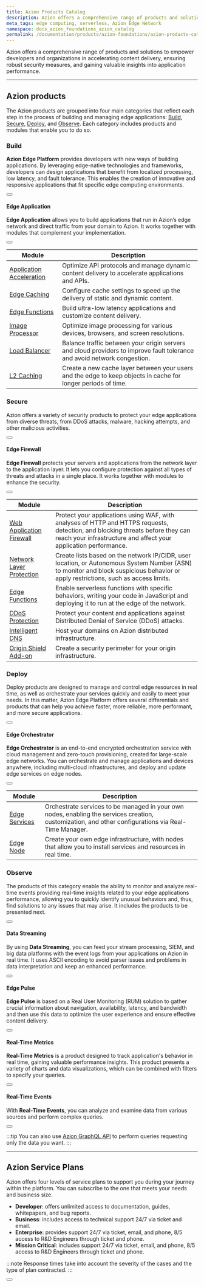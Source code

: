 ```yaml
---
title: Azion Products Catalog
description: Azion offers a comprehensive range of products and solutions to empower developers and organizations in building on the edge.
meta_tags: edge computing, serverless, Azion Edge Network
namespace: docs_azion_foundations_azion_catalog
permalink: /documentation/products/azion-foundations/azion-products-catalog/
---
```



Azion offers a comprehensive range of products and solutions to empower developers and organizations in accelerating content delivery, ensuring robust security measures, and gaining valuable insights into application performance.

---

## Azion products

The Azion products are grouped into four main categories that reflect each step in the process of building and managing edge applications: [Build](#build), [Secure](#secure), [Deploy](#deploy), and [Observe](#observe). Each category includes products and modules that enable you to do so.

### Build

**Azion Edge Platform** provides developers with new ways of building applications. By leveraging edge-native technologies and frameworks, developers can design applications that benefit from localized processing, low latency, and fault tolerance. This enables the creation of innovative and responsive applications that fit specific edge computing environments.

<Button href="/en/documentation/products/guides/build/overview/" text="Explore Build">

</Button>

#### Edge Application

**Edge Application** allows you to build applications that run in Azion’s edge network and direct traffic from your domain to Azion. It works together with modules that complement your implementation.

<Button href="/en/documentation/products/edge-application/" text="Read more about Edge Application">

</Button>

|  Module |  Description |
|---|---|
| [Application Acceleration](/en/documentation/products/edge-application/application-acceleration/)  | Optimize API protocols and manage dynamic content delivery to accelerate applications and APIs.  | 
| [Edge Caching](/en/documentation/products/edge-application/edge-caching/)  |  Configure cache settings to speed up the delivery of static and dynamic content. |
|  [Edge Functions](/en/documentation/products/edge-application/edge-functions/) | Build ultra-low latency applications and customize content delivery.  |
| [Image Processor](/en/documentation/products/edge-application/image-processor/)  | Optimize image processing for various devices, browsers, and screen resolutions.  |
| [Load Balancer](/en/documentation/products/edge-application/load-balancer/)  | Balance traffic between your origin servers and cloud providers to improve fault tolerance and avoid network congestion.  |
| [L2 Caching](/en/documentation/products/edge-application/l2-caching/)  | Create a new cache layer between your users and the edge to keep objects in cache for longer periods of time.  |

### Secure

Azion offers a variety of security products to protect your edge applications from diverse threats, from DDoS attacks, malware, hacking attempts, and other malicious activities.

<Button href="#" text="Explore Secure">

</Button>

#### Edge Firewall

**Edge Firewall** protects your servers and applications from the network layer to the application layer. It lets you configure protection against all types of threats and attacks in a single place. It works together with modules to enhance the security.

<Button href="/en/documentation/products/edge-firewall/" text="Read more about Edge Firewall">

</Button>

|  Module |  Description |
|---|---|
| [Web Application Firewall](/en/documentation/products/edge-firewall/web-application-firewall/) | Protect your applications using WAF, with analyses of HTTP and HTTPS requests, detection, and blocking threats before they can reach your infrastructure and affect your application performance.  | 
| [Network Layer Protection](/en/documentation/products/edge-firewall/network-layer-protection/) | Create lists based on the network IP/CIDR, user location, or Autonomous System Number (ASN) to monitor and block suspicious behavior or apply restrictions, such as access limits.  |
| [Edge Functions](/en/documentation/products/edge-firewall/edge-functions/firewall/) | Enable serverless functions with specific behaviors, writing your code in JavaScript and deploying it to run at the edge of the network.  |
| [DDoS Protection](/en/documentation/products/edge-firewall/ddos-protection/) | Protect your content and applications against Distributed Denial of Service (DDoS) attacks.  |
| [Intelligent DNS](/en/documentation/products/intelligent-dns/) | Host your domains on Azion distributed infrastructure.  |
| [Origin Shield Add-on](/en/documentation/products/edge-firewall/network-layer-protection/#origin-shield) | Create a security perimeter for your origin infrastructure.  |

### Deploy

Deploy products are designed to manage and control edge resources in real time, as well as orchestrate your services quickly and easily to meet your needs. In this matter, Azion Edge Platform offers several differentials and products that can help you achieve faster, more reliable, more performant, and more secure applications.

<Button href="#" text="Explore Deploy">

</Button>

#### Edge Orchestrator

**Edge Orchestrator** is an end-to-end encrypted orchestration service with cloud management and zero-touch provisioning, created for large-scale edge networks. You can orchestrate and manage applications and devices anywhere, including multi-cloud infrastructures, and deploy and update edge services on edge nodes.

<Button href="/en/documentation/products/edge-orchestrator/" text="Read more about Edge Orchestrator">

</Button>

| Module  | Description  |
|---|---|
| [Edge Services](/en/documentation/products/edge-orchestrator/edge-services/)  |  Orchestrate services to be managed in your own nodes, enabling the services creation, customization, and other configurations via Real-Time Manager. | 
| [Edge Node](/en/documentation/products/edge-orchestrator/edge-node/)  | Create your own edge infrastructure, with nodes that allow you to install services and resources in real time.  |

### Observe

The products of this category enable the ability to monitor and analyze real-time events providing real-time insights related to your edge applications performance, allowing you to quickly identify unusual behaviors and, thus, find solutions to any issues that may arise. It includes the products to be presented next.

<Button href="#" text="Explore Observe">

</Button>

#### Data Streaming

By using **Data Streaming**, you can feed your stream processing, SIEM, and big data platforms with the event logs from your applications on Azion in real time. It uses ASCII encoding to avoid parser issues and problems in data interpretation and keep an enhanced performance.

<Button href="/en/documentation/products/data-streaming/" text="Read more about Data Streaming">

</Button>

#### Edge Pulse

**Edge Pulse** is based on a Real User Monitoring (RUM) solution to gather crucial information about navigation, availability, latency, and bandwidth and then use this data to optimize the user experience and ensure effective content delivery.

<Button href="/en/documentation/products/edge-pulse/" text="Read more about Edge Pulse">

</Button>

#### Real-Time Metrics 

**Real-Time Metrics** is a product designed to track application's behavior in real time, gaining valuable performance insights. This product presents a variety of charts and data visualizations, which can be combined with filters to specify your queries.

<Button href="/en/documentation/products/real-time-metrics/" text="read more about Real-Time Metrics">

</Button>

#### Real-Time Events

With **Real-Time Events**, you can analyze and examine data from various sources and perform complex queries. 

<Button href="/en/documentation/products/real-time-events/" text="read more about Real-Time Events">

</Button>

:::tip
You can also use [Azion GraphQL API](/en/documentation/products/graphql-api-overview/) to perform queries requesting only the data you want.
:::

---

## Azion Service Plans

Azion offers four levels of service plans to support you during your journey within the platform. You can subscribe to the one that meets your needs and business size.

- **Developer**: offers unlimited access to documentation, guides, whitepapers, and bug reports. 
- **Business**: includes access to technical support 24/7 via ticket and email.
- **Enterprise**: provides support 24/7 via ticket, email, and phone, 8/5 access to R&D Engineers through ticket and phone.
- **Mission Critical**: includes support 24/7 via ticket, email, and phone, 8/5 access to R&D Engineers through ticket and phone.

:::note
Response times take into account the severity of the cases and the type of plan contracted.
:::

<Button href="/en/documentation/services/support/" text="Read more about Azion Services Plans">

</Button>

